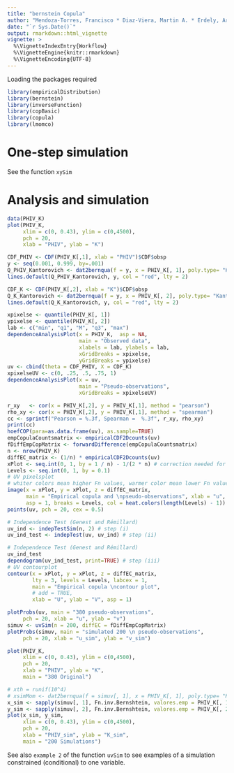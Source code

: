 ```yaml
---
title: "bernstein Copula"
author: "Mendoza-Torres, Francisco * Diaz-Viera, Martin A. * Erdely, Arturo"
date: "`r Sys.Date()`"
output: rmarkdown::html_vignette
vignette: >
  %\VignetteIndexEntry{Workflow}
  %\VignetteEngine{knitr::rmarkdown}
  %\VignetteEncoding{UTF-8}
---
```


Loading the packages required

```r
library(empiricalDistribution)
library(bernstein)
library(inverseFunction)
library(copBasic)
library(copula)
library(lmomco)
```

# One-step simulation
See the function `xySim` 

# Analysis and simulation
```r
data(PHIV_K)
plot(PHIV_K,
     xlim = c(0, 0.43), ylim = c(0,4500),
     pch = 20,
     xlab = "PHIV", ylab = "K")
```

```r
CDF_PHIV <- CDF(PHIV_K[,1], xlab = "PHIV")$CDF$obsp
y <- seq(0.001, 0.999, by=.001)
Q_PHIV_Kantorovich <- dat2bernqua(f = y, x = PHIV_K[, 1], poly.type= "Kantorovich")
lines.default(Q_PHIV_Kantorovich, y, col = "red", lty = 2)
```

```r
CDF_K <- CDF(PHIV_K[,2], xlab = "K")$CDF$obsp
Q_K_Kantorovich <- dat2bernqua(f = y, x = PHIV_K[, 2], poly.type= "Kantorovich")
lines.default(Q_K_Kantorovich, y, col = "red", lty = 2)
```

```r
xpixelse <- quantile(PHIV_K[, 1])
ypixelse <- quantile(PHIV_K[, 2])
lab <- c("min", "q1", "M", "q3", "max")
dependenceAnalysisPlot(x = PHIV_K,  asp = NA,
                       main = "Observed data",
                       xlabels = lab, ylabels = lab,
                       xGridBreaks = xpixelse,
                       yGridBreaks = ypixelse)
uv <- cbind(theta = CDF_PHIV, X = CDF_K)
xpixelseUV <- c(0, .25, .5, .75, 1)
dependenceAnalysisPlot(x = uv,
                       main = "Pseudo-observations",
                       xGridBreaks = xpixelseUV)


```


```r
r_xy   <- cor(x = PHIV_K[,2], y = PHIV_K[,1], method = "pearson")
rho_xy <- cor(x = PHIV_K[,2], y = PHIV_K[,1], method = "spearman")
cc <- sprintf("Pearson = %.3f, Spearman =  %.3f", r_xy, rho_xy)
print(cc)
hoefCOP(para=as.data.frame(uv), as.sample=TRUE)
empCopulaCountsmatrix <- empiricalCDF2Dcounts(uv)
fDiffEmpCopMatrix <- forwardDifference(empCopulaCountsmatrix)
n <- nrow(PHIV_K)
diffEC_matrix <- (1/n) * empiricalCDF2Dcounts(uv)
xPlot <- seq.int(0, 1, by = 1 / n) - 1/(2 * n) # correction needed for Fn to be assigned to the righ upper corner of the pixel. See hist2D function
Levels <- seq.int(0, 1, by = 0.1)
# UV pixelsplot
# whiter colors mean higher Fn values, warmer color mean lower Fn values
image(x = xPlot, y = xPlot, z = diffEC_matrix,
      main = "Empirical copula and \npseudo-observations", xlab = "u", ylab = "V",
      asp = 1, breaks = Levels, col = heat.colors(length(Levels) - 1))
points(uv, pch = 20, cex = 0.5)
```


```r
# Independence Test (Genest and Rémillard)
uv_ind <- indepTestSim(n, 2) # step (i)
uv_ind_test <- indepTest(uv, uv_ind) # step (ii)
```


```r
# Independence Test (Genest and Rémillard)
uv_ind_test
dependogram(uv_ind_test, print=TRUE) # step (iii)
# UV contourplot
contour(x = xPlot, y = xPlot, z = diffEC_matrix,
        lty = 3, levels = Levels, labcex = 1,
        main = "Empirical copula \ncontour plot",
        # add = TRUE,
        xlab = "U", ylab = "V", asp = 1)
```

```r
plotProbs(uv, main = "380 pseudo-observations",
     pch = 20, xlab = "u", ylab = "v")
simuv <- uvSim(n = 200, diffEC = fDiffEmpCopMatrix)
plotProbs(simuv, main = "simulated 200 \n pseudo-observations",
     pch = 20, xlab = "u_sim", ylab = "v_sim")
```


```r
plot(PHIV_K,
     xlim = c(0, 0.43), ylim = c(0,4500),
     pch = 20,
     xlab = "PHIV", ylab = "K",
     main = "380 Original")

# xth = runif(10^4)
# xsimMom <- dat2bernqua(f = simuv[, 1], x = PHIV_K[, 1], poly.type= "Kantorovich")
x_sim <- sapply(simuv[, 1], Fn.inv.Bernshtein, valores.emp = PHIV_K[, 1])
y_sim <- sapply(simuv[, 2], Fn.inv.Bernshtein, valores.emp = PHIV_K[, 2])
plot(x_sim, y_sim,
     xlim = c(0, 0.43), ylim = c(0,4500),
     pch = 20,
     xlab = "PHIV_sim", ylab = "K_sim",
     main = "200 Simulations")

```

See also `example 2` of the function `uvSim` to see examples of a simulation constrained (conditional) to one variable.
